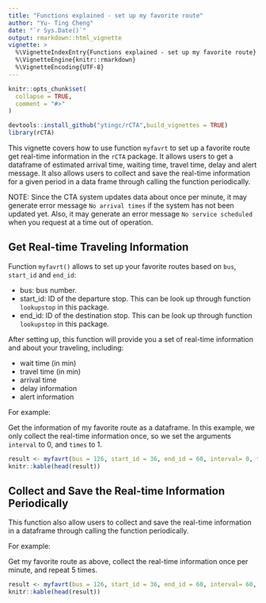 ```yaml
---
title: "Functions explained - set up my favorite route"
author: "Yu- Ting Cheng"
date: "`r Sys.Date()`"
output: rmarkdown::html_vignette
vignette: >
  %\VignetteIndexEntry{Functions explained - set up my favorite route}
  %\VignetteEngine{knitr::rmarkdown}
  %\VignetteEncoding{UTF-8}
---
```


```r
knitr::opts_chunk$set(
  collapse = TRUE,
  comment = "#>"
)
```
```r
devtools::install_github("ytingc/rCTA",build_vignettes = TRUE)
library(rCTA)

```
This vignette covers how to use function `myfavrt` to set up a favorite route get real-time information in the `rCTA` package. It allows users to get a dataframe of estimated arrival time, waiting time, travel time, delay and alert message. It also allows users to collect and save the real-time information for a given period in a data frame through calling the function periodically.

NOTE: Since the CTA system updates data about once per minute, it may generate error message `No arrival times` if the system has not been updated yet. Also, it may generate an error message `No service scheduled` when you request at a time out of operation. 

## Get Real-time Traveling Information

Function `myfavrt()` allows to set up your favorite routes based on `bus`, `start_id` and `end_id`:

* bus: bus number.
* start_id: ID of the departure stop. This can be look up through function `lookupstop` in this package.
* end_id: ID of the destination stop. This can be look up through function `lookupstop` in this package.

After setting up, this function will provide you a set of real-time information and about your traveling, including:

* wait time (in min)
* travel time (in min)
* arrival time
* delay information
* alert information

For example:

Get the information of my favorite route as a dataframe. In this example, we only collect the real-time information once, so we set the arguments `interval` to 0, and `times` to 1. 
```r
result <- myfavrt(bus = 126, start_id = 36, end_id = 60, interval= 0, times = 1)
knitr::kable(head(result))
```

## Collect and Save the Real-time Information Periodically
This function also allow users to collect and save the real-time information in a dataframe through calling the function periodically.

For example:

Get my favorite route as above, collect the real-time information once per minute, and repeat 5 times. 

```r
result <- myfavrt(bus = 126, start_id = 36, end_id = 60, interval= 60, times = 5)
knitr::kable(head(result))
```






